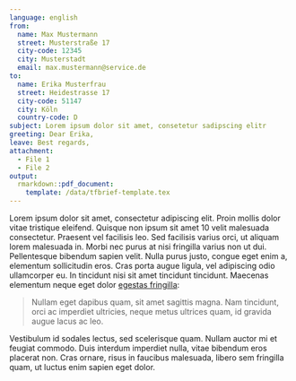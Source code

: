 ```yaml
---
language: english
from:
  name: Max Mustermann
  street: Musterstraße 17
  city-code: 12345
  city: Musterstadt
  email: max.mustermann@service.de
to:
  name: Erika Musterfrau
  street: Heidestrasse 17
  city-code: 51147
  city: Köln
  country-code: D
subject: Lorem ipsum dolor sit amet, consetetur sadipscing elitr
greeting: Dear Erika,
leave: Best regards,
attachment:
  - File 1
  - File 2
output:
  rmarkdown::pdf_document:
    template: /data/tfbrief-template.tex
---
```

Lorem ipsum dolor sit amet, consectetur adipiscing elit. Proin mollis dolor vitae tristique eleifend. Quisque non ipsum sit amet \euro10 velit malesuada consectetur. Praesent vel facilisis leo. Sed facilisis varius orci, ut aliquam lorem malesuada in. Morbi nec purus at nisi fringilla varius non ut dui. Pellentesque bibendum sapien velit. Nulla purus justo, congue eget enim a, elementum sollicitudin eros. Cras porta augue ligula, vel adipiscing odio ullamcorper eu. In tincidunt nisi sit amet tincidunt tincidunt. Maecenas elementum neque eget dolor [egestas fringilla](http://example.com):

> Nullam eget dapibus quam, sit amet sagittis magna. Nam tincidunt, orci ac imperdiet ultricies, neque metus ultrices quam, id gravida augue lacus ac leo.

Vestibulum id sodales lectus, sed scelerisque quam. Nullam auctor mi et feugiat commodo. Duis interdum imperdiet nulla, vitae bibendum eros placerat non. Cras ornare, risus in faucibus malesuada, libero sem fringilla quam, ut luctus enim sapien eget dolor.
